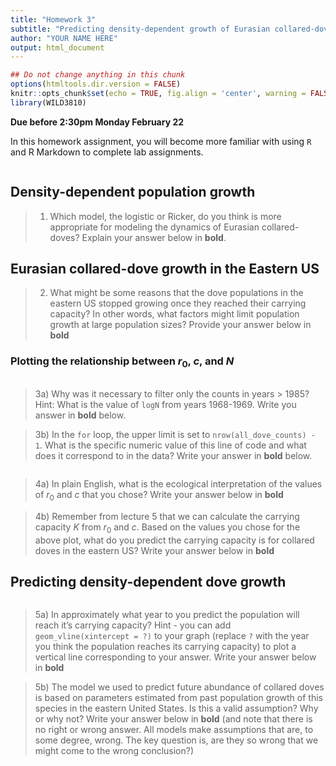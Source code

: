 ```yaml
---
title: "Homework 3"
subtitle: "Predicting density-dependent growth of Eurasian collared-doves"
author: "YOUR NAME HERE"
output: html_document
---
```


```r
## Do not change anything in this chunk
options(htmltools.dir.version = FALSE)
knitr::opts_chunk$set(echo = TRUE, fig.align = 'center', warning = FALSE, message = FALSE)
library(WILD3810)
```

**Due before 2:30pm Monday February 22**

In this homework assignment, you will become more familiar with using `R` and R Markdown to complete lab assignments.  

```r

```

## Density-dependent population growth  


> 1) Which model, the logistic or Ricker, do you think is more appropriate for modeling the dynamics of Eurasian collared-doves? Explain your answer below in **bold**.  


## Eurasian collared-dove growth in the Eastern US

> 2) What might be some reasons that the dove populations in the eastern US stopped growing once they reached their carrying capacity? In other words, what factors might limit population growth at large population sizes? Provide your answer below in **bold**  



### Plotting the relationship between $r_0$, $c$, and $N$

```r


```

> 3a) Why was it necessary to filter only the counts in years > 1985? Hint: What is the value of `logN` from years 1968-1969. Write you answer in **bold** below.


> 3b) In the `for` loop, the upper limit is set to `nrow(all_dove_counts) - 1`. What is the specific numeric value of this line of code and what does it correspond to in the data? Write your answer in **bold** below.


```r

```

> 4a) In plain English, what is the ecological interpretation of the values of $r_0$ and $c$ that you chose? Write your answer below in **bold**


> 4b) Remember from lecture 5 that we can calculate the carrying capacity $K$ from $r_0$ and $c$. Based on the values you chose for the above plot, what do you predict the carrying capacity is for collared doves in the eastern US? Write your answer below in **bold**

## Predicting density-dependent dove growth

```r

```


> 5a) In approximately what year to you predict the population will reach it's carrying capacity? Hint - you can add `geom_vline(xintercept = ?)` to your graph (replace `?` with the year you think the population reaches its carrying capacity) to plot a vertical line corresponding to your answer. Write your answer below in **bold**

> 5b) The model we used to predict future abundance of collared doves is based on parameters estimated from past population growth of this species in the eastern United States. Is this a valid assumption? Why or why not? Write your answer below in **bold** (and note that there is no right or wrong answer. All models make assumptions that are, to some degree, wrong. The key question is, are they so wrong that we might come to the wrong conclusion?)
